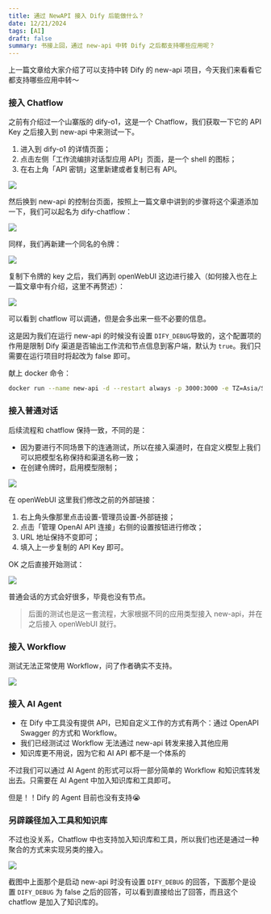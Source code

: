 ```yaml
---
title: 通过 NewAPI 接入 Dify 后能做什么？
date: 12/21/2024
tags: [AI]
draft: false
summary: 书接上回，通过 new-api 中转 Dify 之后都支持哪些应用呢？
---
```


上一篇文章给大家介绍了可以支持中转 Dify 的 new-api 项目，今天我们来看看它都支持哪些应用中转～

### 接入 Chatflow

之前有介绍过一个山寨版的 dify-o1，这是一个 Chatflow，我们获取一下它的 API Key 之后接入到 new-api 中来测试一下。

1.  进入到 dify-o1 的详情页面；
2.  点击左侧「工作流编排对话型应用 API」页面，是一个 shell 的图标；
3.  在右上角「API 密钥」这里新建或者复制已有 API。

![](https://note.ihsxu.com/api/imgs/1734762679262.webp)

然后换到 new-api 的控制台页面，按照上一篇文章中讲到的步骤将这个渠道添加一下，我们可以起名为 dify-chatflow：

![](https://note.ihsxu.com/api/imgs/1734762799815.webp)

同样，我们再新建一个同名的令牌：

![](https://note.ihsxu.com/api/imgs/1734762845966.webp)

复制下令牌的 key 之后，我们再到 openWebUI 这边进行接入（如何接入也在上一篇文章中有介绍，这里不再赘述）：

![](https://note.ihsxu.com/api/imgs/1734763159022.webp)

可以看到 chatflow 可以调通，但是会多出来一些不必要的信息。

这是因为我们在运行 new-api 的时候没有设置 `DIFY_DEBUG`导致的，这个配置项的作用是限制 Dify 渠道是否输出工作流和节点信息到客户端，默认为 `true`。我们只需要在运行项目时将起改为 false 即可。

献上 docker 命令：

```bash
docker run --name new-api -d --restart always -p 3000:3000 -e TZ=Asia/Shanghai -e DIFY_DEBUG=false -v ./:/data calciumion/new-api:latest
```

### 接入普通对话

后续流程和 chatflow 保持一致，不同的是：

*   因为要进行不同场景下的连通测试，所以在接入渠道时，在自定义模型上我们可以把模型名称保持和渠道名称一致；
*   在创建令牌时，启用模型限制；

![](https://note.ihsxu.com/api/imgs/1734763659924.webp)

在 openWebUI 这里我们修改之前的外部链接：

1.  右上角头像那里点击设置-管理员设置-外部链接；
2.  点击「管理 OpenAI API 连接」右侧的设置按钮进行修改；
3.  URL 地址保持不变即可；
4.  填入上一步复制的 API Key 即可。

OK 之后直接开始测试：

![](https://note.ihsxu.com/api/imgs/1734764348141.webp)

普通会话的方式会好很多，毕竟也没有节点。

> 后面的测试也是这一套流程，大家根据不同的应用类型接入 new-api，并在之后接入 openWebUI 就行。

### 接入 Workflow

测试无法正常使用 Workflow，问了作者确实不支持。

![](https://note.ihsxu.com/api/imgs/1734766876672.webp)

### 接入 AI Agent

*   在 Dify 中工具没有提供 API，已知自定义工作的方式有两个：通过 OpenAPI Swagger 的方式和 Workflow。
*   我们已经测试过 Workflow 无法通过 new-api 转发来接入其他应用
*   知识库更不用说，因为它和 AI API 都不是一个体系的

不过我们可以通过 AI Agent 的形式可以将一部分简单的 Workflow 和知识库转发出去。只需要在 AI Agent 中加入知识库和工具即可。

但是！！Dify 的 Agent 目前也没有支持😭

### 另辟蹊径加入工具和知识库

不过也没关系，Chatflow 中也支持加入知识库和工具，所以我们也还是通过一种聚合的方式来实现另类的接入。

![](https://note.ihsxu.com/api/imgs/1734771838055.webp)

截图中上面那个是启动 new-api 时没有设置 `DIFY_DEBUG` 的回答，下面那个是设置 `DIFY_DEBUG` 为 false 之后的回答，可以看到直接给出了回答，而且这个 chatflow 是加入了知识库的。

